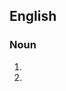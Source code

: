 ==English==
===Noun===
{{head|en}}
# {{misspelling of|excursion|lang=en}}
# {{misspelling of|exclusion|lang=en}}